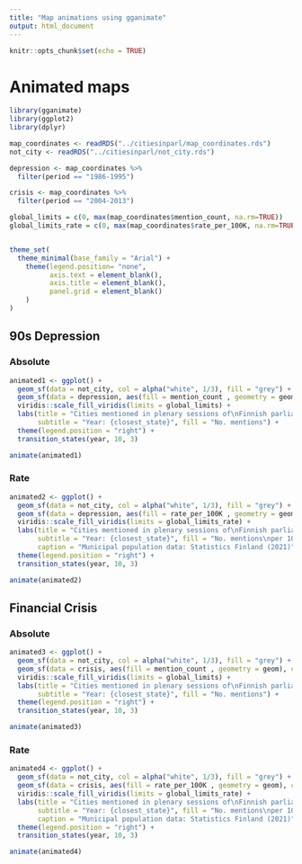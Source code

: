 ```yaml
---
title: "Map animations using gganimate"
output: html_document
---
```


```r
knitr::opts_chunk$set(echo = TRUE)
```


# Animated maps

```r
library(gganimate)
library(ggplot2)
library(dplyr)

map_coordinates <- readRDS("../citiesinparl/map_coordinates.rds")
not_city <- readRDS("../citiesinparl/not_city.rds")

depression <- map_coordinates %>% 
  filter(period == "1986-1995")

crisis <- map_coordinates %>% 
  filter(period == "2004-2013")

global_limits = c(0, max(map_coordinates$mention_count, na.rm=TRUE))
global_limits_rate = c(0, max(map_coordinates$rate_per_100K, na.rm=TRUE))


theme_set(
  theme_minimal(base_family = "Arial") +
    theme(legend.position= "none",
          axis.text = element_blank(),
          axis.title = element_blank(),
          panel.grid = element_blank()
    )
)

```

## 90s Depression

### Absolute

```r
animated1 <- ggplot() +
  geom_sf(data = not_city, col = alpha("white", 1/3), fill = "grey") +
  geom_sf(data = depression, aes(fill = mention_count , geometry = geom), colour = alpha("white", 1/3)) +
  viridis::scale_fill_viridis(limits = global_limits) +
  labs(title = "Cities mentioned in plenary sessions of\nFinnish parliament 1986-1995",
       subtitle = "Year: {closest_state}", fill = "No. mentions") +
  theme(legend.position = "right") +
  transition_states(year, 10, 3)

animate(animated1)
```

### Rate

```r
animated2 <- ggplot() +
  geom_sf(data = not_city, col = alpha("white", 1/3), fill = "grey") +
  geom_sf(data = depression, aes(fill = rate_per_100K , geometry = geom), colour = alpha("white", 1/3)) +
  viridis::scale_fill_viridis(limits = global_limits_rate) +
  labs(title = "Cities mentioned in plenary sessions of\nFinnish parliament 1986-1995",
       subtitle = "Year: {closest_state}", fill = "No. mentions\nper 100 000",
       caption = "Municipal population data: Statistics Finland (2021)") +
  theme(legend.position = "right") +
  transition_states(year, 10, 3)

animate(animated2)
```



## Financial Crisis

### Absolute

```r
animated3 <- ggplot() +
  geom_sf(data = not_city, col = alpha("white", 1/3), fill = "grey") +
  geom_sf(data = crisis, aes(fill = mention_count , geometry = geom), colour = alpha("white", 1/3)) +
  viridis::scale_fill_viridis(limits = global_limits) +
  labs(title = "Cities mentioned in plenary sessions of\nFinnish parliament 2004-2013",
       subtitle = "Year: {closest_state}", fill = "No. mentions") +
  theme(legend.position = "right") +
  transition_states(year, 10, 3)

animate(animated3)
```

### Rate

```r
animated4 <- ggplot() +
  geom_sf(data = not_city, col = alpha("white", 1/3), fill = "grey") +
  geom_sf(data = crisis, aes(fill = rate_per_100K , geometry = geom), colour = alpha("white", 1/3)) +
  viridis::scale_fill_viridis(limits = global_limits_rate) +
  labs(title = "Cities mentioned in plenary sessions of\nFinnish parliament 2004-2013",
       subtitle = "Year: {closest_state}", fill = "No. mentions\nper 100 000",
       caption = "Municipal population data: Statistics Finland (2021)") +
  theme(legend.position = "right") +
  transition_states(year, 10, 3)

animate(animated4)
```


